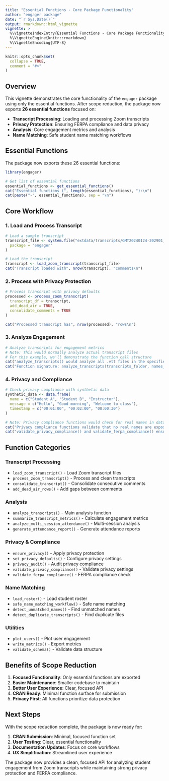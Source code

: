 ```yaml
---
title: "Essential Functions - Core Package Functionality"
author: "engager package"
date: "`r Sys.Date()`"
output: rmarkdown::html_vignette
vignette: >
  %\VignetteIndexEntry{Essential Functions - Core Package Functionality}
  %\VignetteEngine{knitr::rmarkdown}
  %\VignetteEncoding{UTF-8}
---
```


```r
knitr::opts_chunk$set(
  collapse = TRUE,
  comment = "#>"
)
```

## Overview

This vignette demonstrates the core functionality of the `engager` package using only the essential functions. After scope reduction, the package now exports **26 essential functions** focused on:

- **Transcript Processing**: Loading and processing Zoom transcripts
- **Privacy Protection**: Ensuring FERPA compliance and data privacy
- **Analysis**: Core engagement metrics and analysis
- **Name Matching**: Safe student name matching workflows

## Essential Functions

The package now exports these 26 essential functions:

```r
library(engager)

# Get list of essential functions
essential_functions <- get_essential_functions()
cat("Essential functions (", length(essential_functions), "):\n")
cat(paste("-", essential_functions), sep = "\n")
```

## Core Workflow

### 1. Load and Process Transcript

```r
# Load a sample transcript
transcript_file <- system.file("extdata/transcripts/GMT20240124-202901_Recording.transcript.vtt",
  package = "engager"
)

# Load the transcript
transcript <- load_zoom_transcript(transcript_file)
cat("Transcript loaded with", nrow(transcript), "comments\n")
```

### 2. Process with Privacy Protection

```r
# Process transcript with privacy defaults
processed <- process_zoom_transcript(
  transcript_df = transcript,
  add_dead_air = TRUE,
  consolidate_comments = TRUE
)

cat("Processed transcript has", nrow(processed), "rows\n")
```

### 3. Analyze Engagement

```r
# Analyze transcripts for engagement metrics
# Note: This would normally analyze actual transcript files
# For this example, we'll demonstrate the function call structure
cat("analyze_transcripts() would analyze all .vtt files in the specified folder\n")
cat("Function signature: analyze_transcripts(transcripts_folder, names_to_exclude, write, output_path)\n")
```

### 4. Privacy and Compliance

```r
# Check privacy compliance with synthetic data
synthetic_data <- data.frame(
  name = c("Student A", "Student B", "Instructor"),
  message = c("Hello", "Good morning", "Welcome to class"),
  timestamp = c("00:01:00", "00:02:00", "00:00:30")
)

# Note: Privacy compliance functions would check for real names in data
cat("Privacy compliance functions validate that no real names are exposed\n")
cat("validate_privacy_compliance() and validate_ferpa_compliance() ensure FERPA compliance\n")
```

## Function Categories

### Transcript Processing
- `load_zoom_transcript()` - Load Zoom transcript files
- `process_zoom_transcript()` - Process and clean transcripts
- `consolidate_transcript()` - Consolidate consecutive comments
- `add_dead_air_rows()` - Add gaps between comments

### Analysis
- `analyze_transcripts()` - Main analysis function
- `summarize_transcript_metrics()` - Calculate engagement metrics
- `analyze_multi_session_attendance()` - Multi-session analysis
- `generate_attendance_report()` - Generate attendance reports

### Privacy & Compliance
- `ensure_privacy()` - Apply privacy protection
- `set_privacy_defaults()` - Configure privacy settings
- `privacy_audit()` - Audit privacy compliance
- `validate_privacy_compliance()` - Validate privacy settings
- `validate_ferpa_compliance()` - FERPA compliance check

### Name Matching
- `load_roster()` - Load student roster
- `safe_name_matching_workflow()` - Safe name matching
- `detect_unmatched_names()` - Find unmatched names
- `detect_duplicate_transcripts()` - Find duplicate files

### Utilities
- `plot_users()` - Plot user engagement
- `write_metrics()` - Export metrics
- `validate_schema()` - Validate data structure

## Benefits of Scope Reduction

1. **Focused Functionality**: Only essential functions are exported
2. **Easier Maintenance**: Smaller codebase to maintain
3. **Better User Experience**: Clear, focused API
4. **CRAN Ready**: Minimal function surface for submission
5. **Privacy First**: All functions prioritize data protection

## Next Steps

With the scope reduction complete, the package is now ready for:

1. **CRAN Submission**: Minimal, focused function set
2. **User Testing**: Clear, essential functionality
3. **Documentation Updates**: Focus on core workflows
4. **UX Simplification**: Streamlined user experience

The package now provides a clean, focused API for analyzing student engagement from Zoom transcripts while maintaining strong privacy protection and FERPA compliance.
